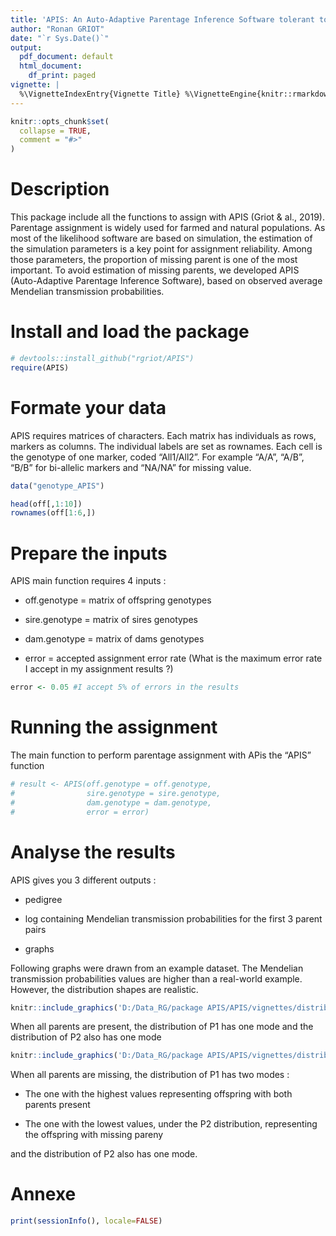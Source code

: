 ```yaml
---
title: 'APIS: An Auto-Adaptive Parentage Inference Software tolerant to missing parents'
author: "Ronan GRIOT"
date: "`r Sys.Date()`"
output:
  pdf_document: default
  html_document:
    df_print: paged
vignette: |
  %\VignetteIndexEntry{Vignette Title} %\VignetteEngine{knitr::rmarkdown} %\VignetteEncoding{UTF-8}
---
```


```r
knitr::opts_chunk$set(
  collapse = TRUE,
  comment = "#>"
)
```

# Description
This package include all the functions to assign with APIS (Griot & al., 2019).
Parentage assignment is widely used for farmed and natural populations. As most of the likelihood software are based on simulation, the estimation of the simulation parameters is a key point for assignment reliability. Among those parameters, the proportion of missing parent is one of the most important. To avoid estimation of missing parents, we developed APIS (Auto-Adaptive Parentage Inference Software), based on observed average Mendelian transmission probabilities.

# Install and load the package
```r
# devtools::install_github("rgriot/APIS")
require(APIS)
```

# Formate your data
APIS requires matrices of characters.
Each matrix has individuals as rows, markers as columns. The individual labels are set as rownames. Each cell is the genotype of one marker, coded "All1/All2". For example "A/A", "A/B", "B/B" for bi-allelic markers and "NA/NA" for missing value.

```r
data("genotype_APIS")

head(off[,1:10])
rownames(off[1:6,])
```

# Prepare the inputs
APIS main function requires 4 inputs :

  * off.genotype = matrix of offspring genotypes
  
  * sire.genotype = matrix of sires genotypes
  
  * dam.genotype = matrix of dams genotypes
  
  * error = accepted assignment error rate (What is the maximum error rate I accept in my assignment results ?)

```r
error <- 0.05 #I accept 5% of errors in the results
```

# Running the assignment
The main function to perform parentage assignment with APis the "APIS" function

```r
# result <- APIS(off.genotype = off.genotype,
#                sire.genotype = sire.genotype,
#                dam.genotype = dam.genotype,
#                error = error)
```

# Analyse the results
APIS gives you 3 different outputs :
  
  * pedigree
  
  * log containing Mendelian transmission probabilities for the first 3 parent pairs
  
  * graphs

Following graphs were drawn from an example dataset. The Mendelian transmission probabilities values are higher than a real-world example. However, the distribution shapes are realistic.

```r
knitr::include_graphics('D:/Data_RG/package APIS/APIS/vignettes/distrib2.png')
```
When all parents are present, the distribution of P1 has one mode and the distribution of P2 also has one mode

```r
knitr::include_graphics('D:/Data_RG/package APIS/APIS/vignettes/distrib1.png')
```
When all parents are missing, the distribution of P1 has two modes :

  * The one with the highest values representing offspring with both parents present
  
  * The one with the lowest values, under the P2 distribution, representing the offspring with missing pareny

and the distribution of P2 also has one mode.

# Annexe

```r
print(sessionInfo(), locale=FALSE)
```
